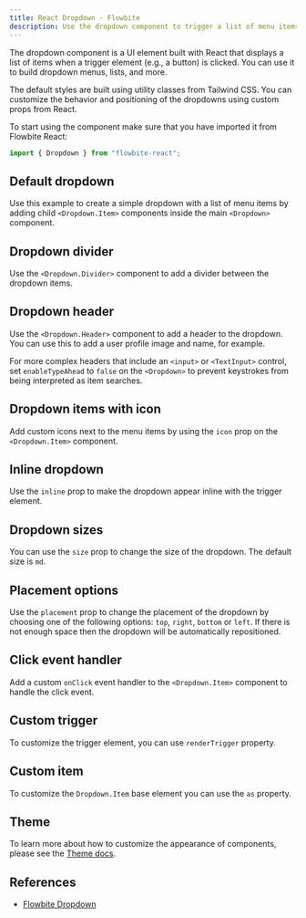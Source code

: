 ```yaml
---
title: React Dropdown - Flowbite
description: Use the dropdown component to trigger a list of menu items when clicking on an element such as a button or link based on multiple styles, sizes, and placements with React
---
```


The dropdown component is a UI element built with React that displays a list of items when a trigger element (e.g., a button) is clicked. You can use it to build dropdown menus, lists, and more.

The default styles are built using utility classes from Tailwind CSS. You can customize the behavior and positioning of the dropdowns using custom props from React.

To start using the component make sure that you have imported it from Flowbite React:

```jsx
import { Dropdown } from "flowbite-react";
```

## Default dropdown

Use this example to create a simple dropdown with a list of menu items by adding child `<Dropdown.Item>` components inside the main `<Dropdown>` component.

<Example name="dropdown.root" />

## Dropdown divider

Use the `<Dropdown.Divider>` component to add a divider between the dropdown items.

<Example name="dropdown.divider" />

## Dropdown header

Use the `<Dropdown.Header>` component to add a header to the dropdown. You can use this to add a user profile image and name, for example.

For more complex headers that include an `<input>` or `<TextInput>` control, set `enableTypeAhead` to `false` on the `<Dropdown>` to prevent keystrokes from being interpreted as item searches.

<Example name="dropdown.header" />

## Dropdown items with icon

Add custom icons next to the menu items by using the `icon` prop on the `<Dropdown.Item>` component.

<Example name="dropdown.itemsWithIcon" />

## Inline dropdown

Use the `inline` prop to make the dropdown appear inline with the trigger element.

<Example name="dropdown.inline" />

## Dropdown sizes

You can use the `size` prop to change the size of the dropdown. The default size is `md`.

<Example name="dropdown.sizes" />

## Placement options

Use the `placement` prop to change the placement of the dropdown by choosing one of the following options: `top`, `right`, `bottom` or `left`. If there is not enough space then the dropdown will be automatically repositioned.

<Example name="dropdown.placement" />

## Click event handler

Add a custom `onClick` event handler to the `<Dropdown.Item>` component to handle the click event.

<Example name="dropdown.events" />

## Custom trigger

To customize the trigger element, you can use `renderTrigger` property.

<Example name="dropdown.customTrigger" />

## Custom item

To customize the `Dropdown.Item` base element you can use the `as` property.

<Example name="dropdown.customItem" />

## Theme

To learn more about how to customize the appearance of components, please see the [Theme docs](/docs/customize/theme).

<Theme name="dropdown" />

## References

- [Flowbite Dropdown](https://flowbite.com/docs/components/dropdowns/)
